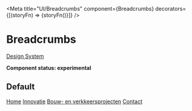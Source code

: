 

<Meta
  title="UI/Breadcrumbs"
  component={Breadcrumbs}
  decorators={[(storyFn) => <Decorator>{storyFn()}</Decorator>]}
/>

# Breadcrumbs

[Design System](https://designsystem.amsterdam.nl/7awj1hc9f/p/35ca97-breadcrumbs)

**Component status: experimental**

## Default

<Preview>
  <Story name="Default">
    <Breadcrumbs>
      <a href="/">Home</a>
      <a href="/innovatie">Innovatie</a>
      <a href="/innovatie/bouwprojecten">Bouw- en verkkeersprojecten</a>
      <a href="/innovatie/bouwprojecten/contact">Contact</a>
    </Breadcrumbs>
  </Story>
</Preview>
